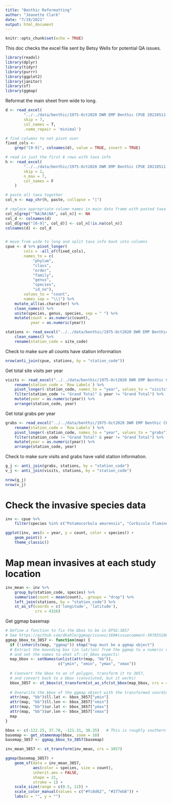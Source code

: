 ```yaml
---
title: "Benthic Reformatting"
author: "Jeanette Clark"
date: "7/19/2021"
output: html_document
---
```


```r
knitr::opts_chunk$set(echo = TRUE)
```


This doc checks the excel file sent by Betsy Wells for potential QA issues.

```r
library(readxl)
library(dplyr)
library(tidyr)
library(purrr)
library(ggplot2)
library(janitor)
library(sf)
library(ggmap)
```

Reformat the main sheet from wide to long.

```r
d <- read_excel(
        "../../data/benthic/1975-Oct2020 DWR EMP Benthic CPUE 20210511.xlsx",
        skip = 7,
        col_names = T,
        .name_repair = 'minimal')

# find columns to not pivot over
fixed_cols <-
    grep("[0-9]", colnames(d), value = TRUE, invert = TRUE)

# read in just the first 6 rows with taxa info
h <- read_excel(
        "../../data/benthic/1975-Oct2020 DWR EMP Benthic CPUE 20210511.xlsx",
        skip = 1,
        n_max = 7,
        col_names = F
    )

# paste all taxa together
col_n <- map_chr(h, paste, collapse = "|")

# replace appropriate column names in main data frame with pasted taxa info
col_n[grep("^NA|NA|NA", col_n)] <- NA
col_d <- colnames(d)
col_d[grep("[0-9]", col_d)] <- col_n[!is.na(col_n)]
colnames(d) <- col_d


# move from wide to long and split taxa info back into columns
cpue <- d %>% pivot_longer(
        cols = -all_of(fixed_cols),
        names_to = c(
            "phylum",
            "class",
            "order",
            "family",
            "genus",
            "species",
            "id_no"),
        values_to = "count",
        names_sep = "\\|") %>%
    mutate_all(as.character) %>% 
    clean_names() %>% 
    unite(species, genus, species, sep = " ") %>% 
    mutate(count = as.numeric(count),
           year = as.numeric(year))
```

```r
stations <- read_excel("../../data/benthic/1975-Oct2020 DWR EMP Benthic CPUE 20210511.xlsx", sheet = 2) %>% 
    clean_names() %>% 
    rename(station_code = site_code)
```

Check to make sure all counts have station information

```r
nrow(anti_join(cpue, stations, by = "station_code"))
```

Get total site visits per year

```r
visits <- read_excel("../../data/benthic/1975-Oct2020 DWR EMP Benthic CPUE 20210511.xlsx", sheet = 4) %>% 
    rename(station_code = `Row Labels`) %>% 
    pivot_longer(-station_code, names_to = "year", values_to = "visits") %>% 
    filter(station_code != "Grand Total" & year != "Grand Total") %>% 
    mutate(year = as.numeric(year)) %>% 
    arrange(station_code, year)
```

Get total grabs per year

```r
grabs <- read_excel("../../data/benthic/1975-Oct2020 DWR EMP Benthic CPUE 20210511.xlsx", sheet = 5) %>% 
    rename(station_code = `Row Labels`) %>% 
    pivot_longer(-station_code, names_to = "year", values_to = "grabs") %>% 
    filter(station_code != "Grand Total" & year != "Grand Total") %>% 
    mutate(year = as.numeric(year)) %>% 
    arrange(station_code, year)
```

Check to make sure visits and grabs have valid station information.

```r
g_j <- anti_join(grabs, stations, by = "station_code")
v_j <- anti_join(visits, stations, by = "station_code")

nrow(g_j)
nrow(v_j)
```

# Check the invasive species data

```r
inv <- cpue %>% 
    filter(species %in% c("Potamocorbula amurensis", "Corbicula fluminea"))
```

```r
ggplot(inv, aes(x = year, y = count, color = species)) +
    geom_point() +
    theme_classic()
```

# Map mean invasives at each study location

```r
inv_mean <- inv %>% 
    group_by(station_code, species) %>% 
    summarise(count = mean(count), .groups = "drop") %>% 
    left_join(stations, by = "station_code") %>% 
    st_as_sf(coords = c('longitude', 'latitude'),
             crs = 4326)
```

Get ggmap basemap

```r
# Define a function to fix the bbox to be in EPSG:3857
# See https://github.com/dkahle/ggmap/issues/160#issuecomment-397055208
ggmap_bbox_to_3857 <- function(map) {
  if (!inherits(map, "ggmap")) stop("map must be a ggmap object")
  # Extract the bounding box (in lat/lon) from the ggmap to a numeric vector, 
  # and set the names to what sf::st_bbox expects:
  map_bbox <- setNames(unlist(attr(map, "bb")), 
                       c("ymin", "xmin", "ymax", "xmax"))
  
  # Coonvert the bbox to an sf polygon, transform it to 3857, 
  # and convert back to a bbox (convoluted, but it works)
  bbox_3857 <- st_bbox(st_transform(st_as_sfc(st_bbox(map_bbox, crs = 4326)), 3857))
  
  # Overwrite the bbox of the ggmap object with the transformed coordinates 
  attr(map, "bb")$ll.lat <- bbox_3857["ymin"]
  attr(map, "bb")$ll.lon <- bbox_3857["xmin"]
  attr(map, "bb")$ur.lat <- bbox_3857["ymax"]
  attr(map, "bb")$ur.lon <- bbox_3857["xmax"]
  map
}

bbox <- c(-122.25, 37.78, -121.31, 38.35)   # This is roughly southern Alaska
basemap <- get_stamenmap(bbox, zoom = 10)
basemap_3857 <- ggmap_bbox_to_3857(basemap)
```


```r
inv_mean_3857 <- st_transform(inv_mean, crs = 3857)

ggmap(basemap_3857) +
    geom_sf(data = inv_mean_3857,
            aes(color = species, size = count),
            inherit.aes = FALSE,
            shape = 21,
            stroke = 1) +
    scale_size(range = c(0.5, 12)) +
    scale_color_manual(values = c("#fc8d62", "#377eb8")) +
    labs(x = "", y = "")
```

